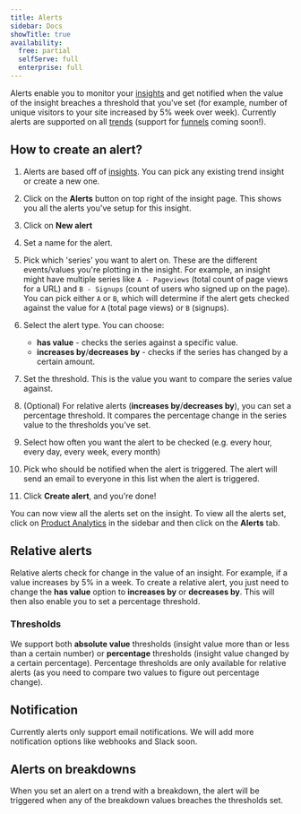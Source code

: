 ```yaml
---
title: Alerts
sidebar: Docs
showTitle: true
availability:
  free: partial
  selfServe: full
  enterprise: full
---
```



Alerts enable you to monitor your [insights](/product-analytics) and get notified when the value of the insight breaches a threshold that you've set (for example, number of unique visitors to your site increased by 5% week over week).
Currently alerts are supported on all [trends](/docs/product-analytics/trends) (support for [funnels](/docs/product-analytics/funnels) coming soon!).


## How to create an alert?
1. Alerts are based off of [insights](/product-analytics). You can pick any existing trend insight or create a new one.
2. Click on the **Alerts** button on top right of the insight page. This shows you all the alerts you've setup for this insight.
<ProductScreenshot
    imageLight="https://res.cloudinary.com/dmukukwp6/image/upload/alerts_button_4ecd022cd6.png" 
    imageDark="https://res.cloudinary.com/dmukukwp6/image/upload/alerts_button_4ecd022cd6.png"
    alt="alerts button" 
    classes="rounded"
/>

3. Click on **New alert**
<ProductScreenshot
    imageLight="https://res.cloudinary.com/dmukukwp6/image/upload/new_alert_button_30d3dde83c.png" 
    imageDark="https://res.cloudinary.com/dmukukwp6/image/upload/new_alert_button_30d3dde83c.png"
    alt="new alert button" 
    classes="rounded"
/>

4. Set a name for the alert.

5. Pick which 'series' you want to alert on. These are the different events/values you're plotting in the insight. 
    For example, an insight might have multiple series like `A - Pageviews` (total count of page views for a URL) and `B - Signups` (count of users who signed up on the page). 
    You can pick either `A` or `B`, which will determine if the alert gets checked against the value for `A` (total page views) or `B` (signups).
<ProductScreenshot
    imageLight="https://res.cloudinary.com/dmukukwp6/image/upload/series_picker_aa01668862.png" 
    imageDark="https://res.cloudinary.com/dmukukwp6/image/upload/series_picker_aa01668862.png"
    alt="series picker" 
    classes="rounded"
/>


6. Select the alert type. You can choose:
    - **has value** - checks the series against a specific value.
    - **increases by**/**decreases by** - checks if the series has changed by a certain amount.

<ProductScreenshot
    imageLight="https://res.cloudinary.com/dmukukwp6/image/upload/alert_type_picker_18909b0b33.png" 
    imageDark="https://res.cloudinary.com/dmukukwp6/image/upload/alert_type_picker_18909b0b33.png"
    alt="alert type picker" 
    classes="rounded"
/>

7. Set the threshold. This is the value you want to compare the series value against. 

8. (Optional) For relative alerts (**increases by**/**decreases by**), you can set a percentage threshold. It compares the percentage change in the series value to the thresholds you've set.
<ProductScreenshot
    imageLight="https://res.cloudinary.com/dmukukwp6/image/upload/percentage_threshold_1940ead9e6.png" 
    imageDark="https://res.cloudinary.com/dmukukwp6/image/upload/percentage_threshold_1940ead9e6.png"
    alt="percentage threshold" 
    classes="rounded"
/>

9. Select how often you want the alert to be checked (e.g. every hour, every day, every week, every month)

10. Pick who should be notified when the alert is triggered. The alert will send an email to everyone in this list when the alert is triggered.
<ProductScreenshot
    imageLight="https://res.cloudinary.com/dmukukwp6/image/upload/filled_alert_627158e6bb.png" 
    imageDark="https://res.cloudinary.com/dmukukwp6/image/upload/filled_alert_627158e6bb.png"
    alt="filled alert" 
    classes="rounded"
/>

11. Click **Create alert**, and you're done! 


<ProductScreenshot
    imageLight="https://res.cloudinary.com/dmukukwp6/image/upload/insight_alerts_5k_daef47ade1.png" 
    imageDark="https://res.cloudinary.com/dmukukwp6/image/upload/insight_alerts_5k_daef47ade1.png"
    alt="insight alerts" 
    classes="rounded"
/>

You can now view all the alerts set on the insight. 
To view all the alerts set, click on [Product Analytics](/product-analytics) in the sidebar and then click on the **Alerts** tab.

<ProductScreenshot
    imageLight="https://res.cloudinary.com/dmukukwp6/image/upload/all_alerts_d92386e45a.png" 
    imageDark="https://res.cloudinary.com/dmukukwp6/image/upload/all_alerts_d92386e45a.png"
    alt="all alerts" 
    classes="rounded"
/>


## Relative alerts
Relative alerts check for change in the value of an insight.
For example, if a value increases by 5% in a week.
To create a relative alert, you just need to change the **has value** option to **increases by** or **decreases by**.
This will then also enable you to set a percentage threshold.

<ProductScreenshot
    imageLight="https://res.cloudinary.com/dmukukwp6/image/upload/relative_alert_picker_fa04215397.png" 
    imageDark="https://res.cloudinary.com/dmukukwp6/image/upload/relative_alert_picker_fa04215397.png"
    alt="relative alert picker" 
    classes="rounded"
/>


### Thresholds
We support both **absolute value** thresholds (insight value more than or less than a certain number) or **percentage** thresholds (insight value changed by a certain percentage).
Percentage thresholds are only available for relative alerts (as you need to compare two values to figure out percentage change).


## Notification
Currently alerts only support email notifications. We will add more notification options like webhooks and Slack soon.


## Alerts on breakdowns
When you set an alert on a trend with a breakdown, the alert will be triggered when any of the breakdown values breaches the thresholds set.

<ProductScreenshot
    imageLight="https://res.cloudinary.com/dmukukwp6/image/upload/breakdown_alert_7bd87114cb.png" 
    imageDark="https://res.cloudinary.com/dmukukwp6/image/upload/breakdown_alert_7bd87114cb.png"
    alt="alert on breakdown" 
    classes="rounded"
/>
